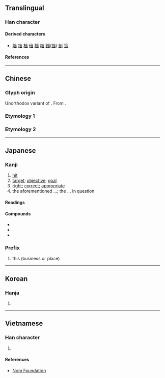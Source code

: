 {{also|𢑐|當|噹}}
{{character info}}
{{character info|0x2F874}}
==Translingual==
{{stroke order|strokes=6}}
{{stroke order|type=animate}}
{{ja-forms|当|当|[[當]]}} <!-- Example of character that is simplified in the same way in both mainland China and Japan -->

===Han character===
<!-- 58 -->
{{Han char|rn=42|rad=小|as=03|sn=6|four=|canj=FSM|ids=⿱⺌彐}}

====Derived characters====
* [[垱]] [[挡]] [[档]] [[珰]] [[裆]] [[𥹥]] [[𫟰]]([[铛]]) [[㓥]] [[筜]]

====References====
{{Han ref|kx=0297.061|dkj=09913|dj=0591.090|hdz=10562.120|uh=5F53|ud=24403}}
{{Han ref|uh=2F874}}

----

==Chinese==

===Glyph origin===
Unorthodox variant of {{l|zh|當}}. From {{w|cursive script (East Asia)|cursive script}}.

===Etymology 1===
{{zh-see|當|sv}}

===Etymology 2===
{{zh-see|噹}}

----

==Japanese==
{{ja-kanji forms|当|當}}

===Kanji===
{{ja-kanji|grade=2|rs=小03|kyu=當}}

# [[hit]]
# [[target]]; [[objective]]; [[goal]]
# [[right]]; [[correct]]; [[appropriate]]
# the aforementioned ...; the ... in question

====Readings====
{{ja-readings
|goon=とう<たう
|kanon=とう<たう
|kun=あ-たる, あ-てる, まさ-に
}}

====Compounds====
{{der-top|Compounds}}
* {{ja-r|当%来|とう%らい|[[afterlife]]}}
* {{ja-r|本%当|ほん%とう|[[true]]}}
* {{ja-r|当然|とうぜん|[[naturally]], [[matter of course]]}}
{{der-bottom}}

===Prefix===
{{ja-pos|とう|prefix}}

# this (business or place)

----

==Korean==

===Hanja===
{{ko-hanja|hangeul=당|eumhun=|rv=dang|mr=tang|y=tang}}

# {{rfdef|ko|sort=小03}}

----

==Vietnamese==

===Han character===
{{vi-readings|reading=đáng, đương|rs=小03}}

# {{rfdef|vi|sort=小03}}

====References====
* [http://nomfoundation.org/common/nom_details.php?codepoint=5f53 Nom Foundation]